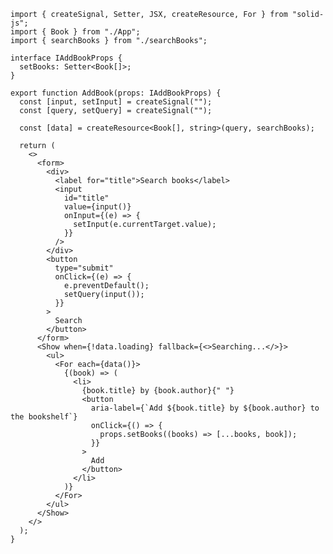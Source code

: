 ```tsx
import { createSignal, Setter, JSX, createResource, For } from "solid-js";
import { Book } from "./App";
import { searchBooks } from "./searchBooks";

interface IAddBookProps {
  setBooks: Setter<Book[]>;
}

export function AddBook(props: IAddBookProps) {
  const [input, setInput] = createSignal("");
  const [query, setQuery] = createSignal("");

  const [data] = createResource<Book[], string>(query, searchBooks);

  return (
    <>
      <form>
        <div>
          <label for="title">Search books</label>
          <input
            id="title"
            value={input()}
            onInput={(e) => {
              setInput(e.currentTarget.value);
            }}
          />
        </div>
        <button
          type="submit"
          onClick={(e) => {
            e.preventDefault();
            setQuery(input());
          }}
        >
          Search
        </button>
      </form>
      <Show when={!data.loading} fallback={<>Searching...</>}>
        <ul>
          <For each={data()}>
            {(book) => (
              <li>
                {book.title} by {book.author}{" "}
                <button
                  aria-label={`Add ${book.title} by ${book.author} to the bookshelf`}
                  onClick={() => {
                    props.setBooks((books) => [...books, book]);
                  }}
                >
                  Add
                </button>
              </li>
            )}
          </For>
        </ul>
      </Show>
    </>
  );
}
```
